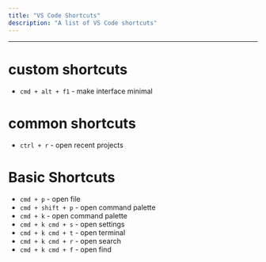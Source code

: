 ```yaml
---
title: "VS Code Shortcuts"
description: "A list of VS Code shortcuts"
---
```


---

# custom shortcuts

- `cmd + alt + f1` - make interface minimal

# common shortcuts

- `ctrl + r` - open recent projects

# Basic Shortcuts

- `cmd + p` - open file
- `cmd + shift + p` - open command palette
- `cmd + k` - open command palette
- `cmd + k cmd + s` - open settings
- `cmd + k cmd + t` - open terminal
- `cmd + k cmd + r` - open search
- `cmd + k cmd + f` - open find